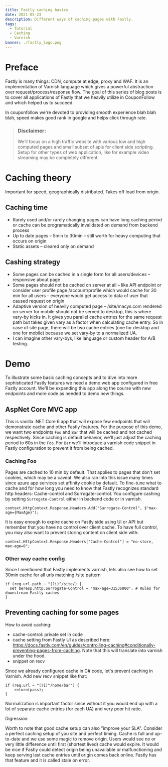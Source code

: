 ```yaml
---
title: Fastly caching basics
date: 2021-05-23
description: Different ways of caching pages with Fastly.
tags:
  - Tutorial
  - Caching
  - Varnish
banner: ./fastly_logo.png
---
```


# Preface

Fastly is many things: CDN, compute at edge, proxy and WAF. It is an implementation of Varnish language which gives a powerful abstraction over request/process/response flow. The goal of this series of blog posts is to cover all applications of Fastly that we heavily utilize in CouponFollow and which helped us to succeed.

In couponfollow we're devoted to providing smooth experience blah blah blah, speed makes good rank in google and helps click through rate.

> ### Disclaimer:
> We’ll focus on a high traffic website with various low and high computed pages and small subset of apis for client side scripting. Setup for other types of web application, like for example video streaming may be completely different. 

# Caching theory

Important for speed, geographically distributed. Takes off load from origin. 

## Caching time

- Rarely used and/or rarely changing pages can have long caching period or cache can be programatically invalidated on demand from backend process
- Up to date pages – 5min to 30min – still worth for heavy computing that occurs on origin
- Static assets – cleared only on demand

## Cashing strategy

- Some pages can be cached in a single form for all users/devices – responsive about page
- Some pages should not be cached on server at all – like API endpoint or consider user profile page /account/profile which would cache for 30 min for all users – everyone would get access to data of user that caused request on origin
- Adaptive version of heavily computed page – /site/macys.com rendered on server for mobile should not be served to desktop, this is where vary-by kicks in. It gives you parallel cache entries for the same request path but takes given vary as a factor when calculating cache entry. So in case of site page, there will be two cache entries (one for desktop and one for mobile) because we set vary-by to a normalized UA.
- I can imagine other vary-bys, like language or custom header for A/B testing.

# Demo

To illustrate some basic caching concepts and to dive into more sophisticated Fastly features we need a demo web app configured in free Fastly account. We'll be expanding this app along the course with new endpoints and more code as needed to demo new things. 

## AspNet Core MVC app

This is vanilla .NET Core 6 app that will expose few endpoints that will demonstrate cache and other Fastly features. For the purpose of this demo, we want two endpoints `Foo` and `Bar` that will be cached and not cached respectively. Since caching is default behavior, we'll just adjust the caching period to 60s in the `Foo`. For `Bar` we'll introduce a varnish code snippet in Fastly configuration to prevent it from being cached.

### Caching Foo

Pages are cached to 10 min by default. That applies to pages that don't set cookies, which may be a caveat. We also ran into this issue many times since azure app services set affinity cookie by default.
To fine-tune what to cache and for how long you need to know that Fastly recognizes standard http headers: Cache-control and Surrogate-control. You configure cashing by setting `Surrogate-Control` either in backend code or in varnish.

```
context.HttpContext.Response.Headers.Add("Surrogate-Control", $"max-age={MaxAge}");
```

It is easy enough to expire cache on Fastly side using UI or API but remember that you have no control over client cache. To have full control, you may also want to prevent storing content on client side with:

```
context.HttpContext.Response.Headers["Cache-Control"] = "no-store, max-age=0";
```

### Other way cache config

Since I mentioned that Fastly implements varnish, lets also see how to set 30min cache for all urls matching /site pattern

```
if (req.url.path ~ "(?i)^/site/) {
  set beresp.http.Surrogate-Control = "max-age=31536000"; # Rules for downstream Fastly caches
}
```

## Preventing caching for some pages

How to avoid caching:
- cache-control: private set in code
- cache setting from Fastly UI as described here: https://docs.fastly.com/en/guides/controlling-caching#conditionally-preventing-pages-from-caching. Note that this will translate into varnish under the hood.
- snippet on recv

Since we already configured cache in C# code, let's prevent caching in Varnish. Add new recv snippet like that:

```
if (req.url ~ "(?i)^/home/bar") {
    return(pass);
}
```


Normalization is important factor since without it you would end up with a lot of separate cache entries (for each UA) and very poor hit ratio.

Digression:

Worth to note that good cache setup can also "improve your SLA". Consider a perfect caching setup of you site and perfect timing. Cache is full and up-to-date and we use some magic to remove origin. Users would see no or very little difference until first (shortest lived) cache would expire. It would be nice if Fastly could detect origin being unavailable or malfunctioning and keep serving last cache entries until origin comes back online. Fastly has that feature and it is called stale on error. 